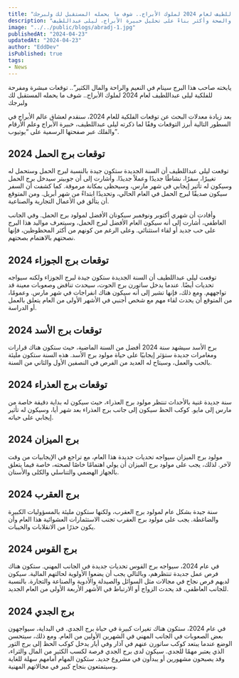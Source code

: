 ```yaml
---
title: "يابخته صاحب هذا البرج سينام في النعيم والراحة والمال الكثير”.. توقعات مبشرة ومفرحة للفلكية ليلى عبداللطيف لعام 2024 لملوك الأبراج.. شوف ما يحمله المستقبل لك ولبرجك !!"
description: "تعرف على توقعات علم الفلك لعام 2024 لبرجك! اكتشف التغييرات المتوقعة والفرص القادمة في الحب والعمل والصحة وأكثر بناءً على تحليل خبيرة الأبراج، ليلى عبداللطيف."
image: "../../public/blogs/abradj-1.jpg"
publishedAt: "2024-04-23"
updatedAt: "2024-04-23"
author: "EddDev"
isPublished: true
tags:
- News
---
```


يابخته صاحب هذا البرج سينام في النعيم والراحة والمال الكثير”.. توقعات مبشرة ومفرحة للفلكية ليلى عبداللطيف لعام 2024 لملوك الأبراج.. شوف ما يحمله المستقبل لك ولبرجك

بعد زيادة معدلات البحث عن توقعات الفلكية للعام 2024، سنقدم لعشاق عالم الأبراج في السطور التالية أبرز التوقعات وفقًا لما ذكرته ليلى عبداللطيف، خبيرة الأبراج وعلم الأرقام والفلك عبر صفحتها الرسمية على “يوتيوب”.

## توقعات برج الحمل 2024

توقعت ليلى عبداللطيف أن السنة الجديدة ستكون جيدة بالنسبة لبرج الحمل وستحمل له تغييرًا، سفرًا، نشاطًا جديدًا وعملاً جديدًا. وأشارت إلى أن جوبيتر سيدخل برج الحمل وسيكون له تأثير إيجابي في شهر مارس، وسيحظى بمكانة مرموقة. كما كشفت أن السفر سيكون صديقًا لبرج الحمل في العام الحالي، وتحديدًا ابتداءً من شهر أبريل. ومن المتوقع أن يتألق في الأعمال التجارية والصناعية.

وأفادت أن شهري أكتوبر ونوفمبر سيكونان الأفضل لمولود برج الحمل. وفي الجانب العاطفي، أشارت إلى أنه سيكون العام الأفضل لبرج الحمل، وسيتعرف مواليد هذا البرج على حب جديد أو لقاء استثنائي. وعلى الرغم من كونهم من أكثر المحظوظين، فإنها نصحتهم بالاهتمام بصحتهم.

## توقعات برج الجوزاء 2024

توقعت ليلى عبداللطيف أن السنة الجديدة ستكون جيدة لبرج الجوزاء ولكنه سيواجه تحديات أيضًا. عندما يدخل ساتورن برج الحوت، سيحدث تناقض وصعوبات معينة قد تواجههم. ومع ذلك، فإنها تشير إلى أنه سيكون هناك انفراجات في شهر مارس. وعمومًا، من المتوقع أن يحدث لقاء مهم مع شخص أجنبي في الأشهر الأولى من العام يتعلق بالعمل أو الدراسة.

## توقعات برج الأسد 2024

برج الأسد سيشهد سنة 2024 أفضل من السنة الماضية، حيث ستكون هناك قرارات ومغامرات جديدة ستؤثر إيجابيًا على حياة مولود برج الأسد. هذه السنة ستكون مليئة بالحب والعمل، وسيتاح له العديد من الفرص في النصفين الأول والثاني من السنة.

## توقعات برج العذراء 2024

سنة جديدة غنية بالأحداث تنتظر مولود برج العذراء، حيث سيكون له بداية دقيقة خاصة من مارس إلى مايو. كوكب الحظ سيكون إلى جانب برج العذراء بعد شهر أيا، وسيكون له تأثير إيجابي على حياته.

## برج الميزان 2024

مولود برج الميزان سيواجه تحديات جديدة هذا العام، مع تراجع في الإيجابيات من وقت لآخر. لذلك، يجب على مولود برج الميزان أن يولي اهتمامًا خاصًا لصحته، خاصة فيما يتعلق بالجهاز الهضمي والتناسلي والكلى والأسنان.

## برج العقرب 2024

سنة جيدة بشكل عام لمولود برج العقرب، ولكنها ستكون مليئة بالمسؤوليات الكبيرة والضاغطة. يجب على مولود برج العقرب تجنب الاستثمارات العشوائية هذا العام وأن يكون حذرًا من الانقلابات والخيبات.

## برج القوس 2024

في عام 2024، سيواجه برج القوس تحديات جديدة في الجانب المهني. ستكون هناك فرص عمل جديدة تنتظرهم، وبالتالي يجب أن يضعوا الأولوية لحالتهم المالية. سيكون لديهم فرص نجاح في مجالات مثل السوائل والصيدلة والأدوية والصناعة والتجارة. بالنسبة للجانب العاطفي، قد يحدث الزواج أو الارتباط في الأشهر الأربعة الأولى من العام الجديد.

## برج الجدي 2024

في عام 2024، ستكون هناك تغيرات كبيرة في حياة برج الجدي. في البداية، سيواجهون بعض الصعوبات في الجانب المهني في الشهرين الأولين من العام. ومع ذلك، سيتحسن الوضع عندما يبتعد كوكب ساتورن عنهم في آذار وفي أيار يدخل كوكب الحظ إلى برج الثور الذي يعتبر مهمًا للجدي. سيكون لدى برج الجدي فرصة لكسب الكثير من المال والثراء، وقد يصبحون مشهورين أو يبدأون في مشروع جديد. ستكون المهام أمامهم سهلة للغاية وسيتمتعون بنجاح كبير في مجالاتهم المهنية.

